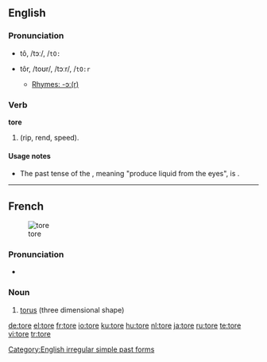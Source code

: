 {{also|Tore}}
==English==

===Pronunciation===
* {{a|RP}} tô, /tɔː/, /<tt>tO:</tt>
* {{a|US}} tôr, /toʊr/, /tɔːr/, /<tt>tO:r</tt>
** [[rhymes:English:-ɔː(r)|Rhymes: -ɔː(r)]]

===Verb===
'''tore'''

# {{simple past of|[[tear]]|nodot=9}} (rip, rend, speed).

====Usage notes====
* The past tense of the {{term|tear}}, meaning "produce liquid from the eyes", is {{term|teared}}.

[[Category:English irregular simple past forms]]

----

==French==
{{wikipedia|lang=fr}}
[[Image:Torus.jpg|thumb|tore]]

===Pronunciation===
* {{IPA|/tɔʁ/|lang=fr}}

===Noun===
{{infl|fr|noun|g=m}}

# [[torus]] (three dimensional shape)

{{tbot entry|French|torus|2008|April|fr}}

[[de:tore]]
[[el:tore]]
[[fr:tore]]
[[io:tore]]
[[ku:tore]]
[[hu:tore]]
[[nl:tore]]
[[ja:tore]]
[[ru:tore]]
[[te:tore]]
[[vi:tore]]
[[tr:tore]]